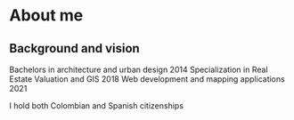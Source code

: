 # About me

## Background and vision

Bachelors in architecture and urban design 2014
Specialization in Real Estate Valuation and GIS 2018
Web development and mapping applications 2021


<Callout>
I hold both Colombian and Spanish citizenships
</Callout>
